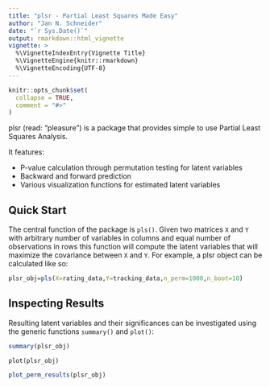 ```yaml
---
title: "plsr - Partial Least Squares Made Easy"
author: "Jan N. Schneider"
date: "`r Sys.Date()`"
output: rmarkdown::html_vignette
vignette: >
  %\VignetteIndexEntry{Vignette Title}
  %\VignetteEngine{knitr::rmarkdown}
  %\VignetteEncoding{UTF-8}
---
```


```r
knitr::opts_chunk$set(
  collapse = TRUE,
  comment = "#>"
)
```

plsr (read: "pleasure") is a package that provides simple to use Partial Least Squares Analysis.

It features:

* P-value calculation through permutation testing for latent variables 
* Backward and forward prediction 
* Various visualization functions for estimated latent variables


## Quick Start

The central function of the package is `pls()`. Given two matrices `X` and `Y` with arbitrary number of variables in columns and equal number of observations in rows this function will compute the latent variables that will maximize the covariance between `X` and `Y`.
For example, a plsr object can be calculated like so:
```r
plsr_obj=pls(X=rating_data,Y=tracking_data,n_perm=1000,n_boot=10)
```  
## Inspecting Results

Resulting latent variables and their significances can be investigated using the generic functions `summary()` and `plot()`:
```r
summary(plsr_obj)
```

```
plot(plsr_obj)
```

```r
plot_perm_results(plsr_obj)
```

